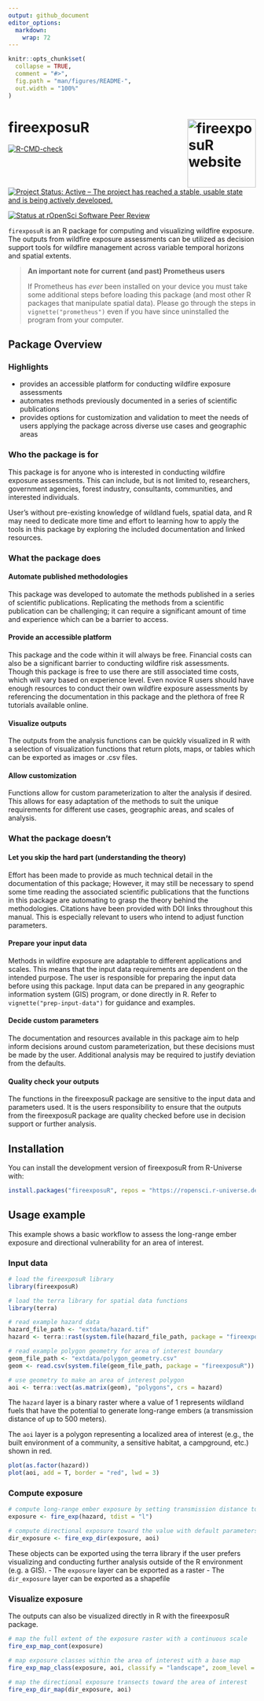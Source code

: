 ```yaml
---
output: github_document
editor_options: 
  markdown: 
    wrap: 72
---
```


<!-- README.md is generated from README.Rmd. Please edit that file -->

```r
knitr::opts_chunk$set(
  collapse = TRUE,
  comment = "#>",
  fig.path = "man/figures/README-",
  out.width = "100%"
)
```

# fireexposuR <a href="https://heyairf.github.io/fireexposuR/"><img src="man/figures/logo.png" align="right" height="139" alt="fireexposuR website" /></a>

<!-- badges: start -->

[![R-CMD-check](https://github.com/ropensci/fireexposuR/actions/workflows/R-CMD-check.yaml/badge.svg)](https://github.com/ropensci/fireexposuR/actions/workflows/R-CMD-check.yaml)

[![Project Status: Active – The project has reached a stable, usable state and is being actively developed.](https://www.repostatus.org/badges/latest/active.svg)](https://www.repostatus.org/#active)

[![Status at rOpenSci Software Peer
Review](https://badges.ropensci.org/659_status.svg)](https://github.com/ropensci/software-review/issues/659)

<!-- badges: end -->

`firexposuR` is an R package for computing and visualizing wildfire
exposure. The outputs from wildfire exposure assessments can be utilized
as decision support tools for wildfire management across variable
temporal horizons and spatial extents.

> **An important note for current (and past) Prometheus users**
>
> If Prometheus has *ever* been installed on your device you must take
> some additional steps before loading this package (and most other R
> packages that manipulate spatial data). Please go through the steps in
> `vignette("prometheus")` even if you have since uninstalled the
> program from your computer.

## Package Overview

### Highlights

-   provides an accessible platform for conducting wildfire exposure
    assessments
-   automates methods previously documented in a series of scientific
    publications
-   provides options for customization and validation to meet the needs
    of users applying the package across diverse use cases and
    geographic areas

### Who the package is for

This package is for anyone who is interested in conducting wildfire
exposure assessments. This can include, but is not limited to,
researchers, government agencies, forest industry, consultants,
communities, and interested individuals.

User's without pre-existing knowledge of wildland fuels, spatial data,
and R may need to dedicate more time and effort to learning how to apply
the tools in this package by exploring the included documentation and
linked resources.

### What the package does

#### Automate published methodologies

This package was developed to automate the methods published in a series
of scientific publications. Replicating the methods from a scientific
publication can be challenging; it can require a significant amount of
time and experience which can be a barrier to access.

#### Provide an accessible platform

This package and the code within it will always be free. Financial costs
can also be a significant barrier to conducting wildfire risk
assessments. Though this package is free to use there are still
associated time costs, which will vary based on experience level. Even
novice R users should have enough resources to conduct their own
wildfire exposure assessments by referencing the documentation in this
package and the plethora of free R tutorials available online.

#### Visualize outputs

The outputs from the analysis functions can be quickly visualized in R
with a selection of visualization functions that return plots, maps, or
tables which can be exported as images or .csv files.

#### Allow customization

Functions allow for custom parameterization to alter the analysis if
desired. This allows for easy adaptation of the methods to suit the
unique requirements for different use cases, geographic areas, and
scales of analysis.

### What the package doesn't

#### Let you skip the hard part (understanding the theory)

Effort has been made to provide as much technical detail in the
documentation of this package; However, it may still be necessary to
spend some time reading the associated scientific publications that the
functions in this package are automating to grasp the theory behind the
methodologies. Citations have been provided with DOI links throughout
this manual. This is especially relevant to users who intend to adjust
function parameters.

#### Prepare your input data

Methods in wildfire exposure are adaptable to different applications and
scales. This means that the input data requirements are dependent on the
intended purpose. The user is responsible for preparing the input data
before using this package. Input data can be prepared in any geographic
information system (GIS) program, or done directly in R. Refer to
`vignette("prep-input-data")` for guidance and examples.

#### Decide custom parameters

The documentation and resources available in this package aim to help
inform decisions around custom parameterization, but these decisions
must be made by the user. Additional analysis may be required to justify
deviation from the defaults.

#### Quality check your outputs

The functions in the fireexposuR package are sensitive to the input data
and parameters used. It is the users responsibility to ensure that the
outputs from the fireexposuR package are quality checked before use in
decision support or further analysis.

## Installation

You can install the development version of fireexposuR from
R-Universe with:

``` r
install.packages("fireexposuR", repos = "https://ropensci.r-universe.dev")
```

## Usage example

This example shows a basic workflow to assess the long-range ember
exposure and directional vulnerability for an area of interest.

### Input data

```r
# load the fireexposuR library
library(fireexposuR)

# load the terra library for spatial data functions
library(terra)

# read example hazard data
hazard_file_path <- "extdata/hazard.tif"
hazard <- terra::rast(system.file(hazard_file_path, package = "fireexposuR"))

# read example polygon geometry for area of interest boundary
geom_file_path <- "extdata/polygon_geometry.csv"
geom <- read.csv(system.file(geom_file_path, package = "fireexposuR"))

# use geometry to make an area of interest polygon
aoi <- terra::vect(as.matrix(geom), "polygons", crs = hazard)
```

The `hazard` layer is a binary raster where a value of 1 represents
wildland fuels that have the potential to generate long-range embers (a
transmission distance of up to 500 meters).

The `aoi` layer is a polygon representing a localized area of interest
(e.g., the built environment of a community, a sensitive habitat, a
campground, etc.) shown in red.

```r
plot(as.factor(hazard))
plot(aoi, add = T, border = "red", lwd = 3)
```

### Compute exposure

```r
# compute long-range ember exposure by setting transmission distance to "l"
exposure <- fire_exp(hazard, tdist = "l")

# compute directional exposure toward the value with default parameters
dir_exposure <- fire_exp_dir(exposure, aoi)
```

These objects can be exported using the terra library if the user
prefers visualizing and conducting further analysis outside of the R
environment (e.g. a GIS). - The `exposure` layer can be exported as a
raster - The `dir_exposure` layer can be exported as a shapefile

### Visualize exposure

The outputs can also be visualized directly in R with the fireexposuR
package.

```r
# map the full extent of the exposure raster with a continuous scale
fire_exp_map_cont(exposure)

# map exposure classes within the area of interest with a base map
fire_exp_map_class(exposure, aoi, classify = "landscape", zoom_level = 13)

# map the directional exposure transects toward the area of interest
fire_exp_dir_map(dir_exposure, aoi)
```
